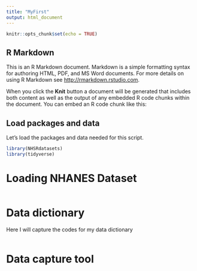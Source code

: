 ```yaml
---
title: "MyFirst"
output: html_document
---
```


```r
knitr::opts_chunk$set(echo = TRUE)
```

## R Markdown

This is an R Markdown document. Markdown is a simple formatting syntax for authoring HTML, PDF, and MS Word documents. For more details on using R Markdown see <http://rmarkdown.rstudio.com>.

When you click the **Knit** button a document will be generated that includes both content as well as the output of any embedded R code chunks within the document. You can embed an R code chunk like this:

## Load packages and data
Let’s load the packages and data needed for this script.

```r
library(NHSRdatasets)
library(tidyverse)
```


# **Loading NHANES Dataset** 

```r

```

# **Data dictionary** 

Here I will capture the codes for my data dictionary
```r

```  


# **Data capture tool** 

```r

```